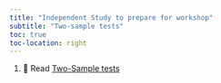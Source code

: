 ```yaml
---
title: "Independent Study to prepare for workshop"
subtitle: "Two-sample tests"
toc: true
toc-location: right
---
```


1. 📖 Read [Two-Sample tests](https://3mmarand.github.io/comp4biosci/two-sample-tests.html) 




